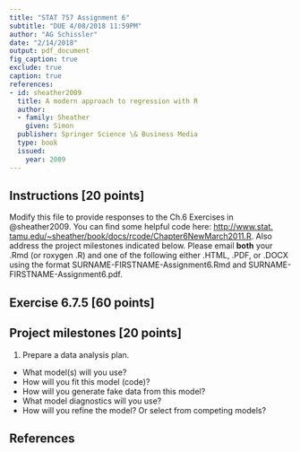 ```yaml
---
title: "STAT 757 Assignment 6"
subtitle: "DUE 4/08/2018 11:59PM"
author: "AG Schissler"
date: "2/14/2018"
output: pdf_document
fig_caption: true
exclude: true
caption: true
references:
- id: sheather2009
  title: A modern approach to regression with R
  author:
  - family: Sheather
    given: Simon
  publisher: Springer Science \& Business Media
  type: book
  issued:
    year: 2009
---
```


## Instructions [20 points]

Modify this file to provide responses to the Ch.6 Exercises in @sheather2009. You can find some helpful code here: [http://www.stat.
tamu.edu/~sheather/book/docs/rcode/Chapter6NewMarch2011.R](http://www.stat.tamu.edu/~sheather/book/docs/rcode/Chapter6NewMarch2011.R). Also address the project milestones indicated below. Please email **both** your .Rmd (or roxygen .R) and one of the following either .HTML, .PDF, or .DOCX using the format SURNAME-FIRSTNAME-Assignment6.Rmd and SURNAME-FIRSTNAME-Assignment6.pdf.

## Exercise 6.7.5 [60 points] 

## Project milestones [20 points]

1. Prepare a data analysis plan.
 * What model(s) will you use?
 * How will you fit this model (code)?
 * How will you generate fake data from this model?
 * What model diagnostics will you use?
 * How will you refine the model? Or select from competing models?

## References
